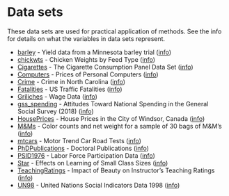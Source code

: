 # Data sets

These data sets are used for practical application of methods. See the info for details on what the variables in data sets represent.

- [barley](../data/barley.csv) - Yield data from a Minnesota barley trial ([info](https://vincentarelbundock.github.io/Rdatasets/doc/lattice/barley.html))
- [chickwts](../data/chickwts.csv) - Chicken Weights by Feed Type ([info](https://stat.ethz.ch/R-manual/R-devel/library/datasets/html/chickwts.html))
- [Cigarettes](../data/Cigarettes.csv) - The Cigarette Consumption Panel Data Set ([info](https://vincentarelbundock.github.io/Rdatasets/doc/Ecdat/Cigarette.html))
- [Computers](../data/Computers.csv) - Prices of Personal Computers ([info](https://vincentarelbundock.github.io/Rdatasets/doc/Ecdat/Computers.html))
- [Crime](../data/Crime.csv) - Crime in North Carolina ([info](https://vincentarelbundock.github.io/Rdatasets/doc/Ecdat/Crime.html))
- [Fatalities](../data/Fatalities.csv) - US Traffic Fatalities ([info](https://vincentarelbundock.github.io/Rdatasets/doc/AER/Fatalities.html))
- [Griliches](../data/Griliches.csv) -  Wage Data ([info](https://vincentarelbundock.github.io/Rdatasets/doc/Ecdat/Griliches.html))
- [gss_spending](../data/gss_spending.csv) - Attitudes Toward National Spending in the General Social Survey (2018) ([info](https://vincentarelbundock.github.io/Rdatasets/doc/stevedata/gss_spending.html))
- [HousePrices](../data/HousePrices.csv) - House Prices in the City of Windsor, Canada ([info](https://vincentarelbundock.github.io/Rdatasets/doc/AER/HousePrices.html))
- [M&Ms](../data/mm.csv) - Color counts and net weight for a sample of 30 bags of M&M's ([info](https://www.randomservices.org/random/data/MM.html))
- [mtcars](../data/mtcars.csv) - Motor Trend Car Road Tests ([info](https://vincentarelbundock.github.io/Rdatasets/doc/datasets/mtcars.html))
- [PhDPublications](../data/PhDPublications.csv) - Doctoral Publications ([info](https://vincentarelbundock.github.io/Rdatasets/doc/AER/PhDPublications.html))
- [PSID1976](../data/PSID1976.csv) -  Labor Force Participation Data ([info](https://vincentarelbundock.github.io/Rdatasets/doc/AER/PSID1976.html))
- [Star](../data/Star.csv) -  Effects on Learning of Small Class Sizes ([info](https://vincentarelbundock.github.io/Rdatasets/doc/Ecdat/Star.html))
- [TeachingRatings](../data/TeachingRatings.csv) -  Impact of Beauty on Instructor's Teaching Ratings ([info](https://vincentarelbundock.github.io/Rdatasets/doc/AER/TeachingRatings.html))
- [UN98](../data/UN98.csv) -  United Nations Social Indicators Data 1998 ([info](https://vincentarelbundock.github.io/Rdatasets/doc/carData/UN98.html))